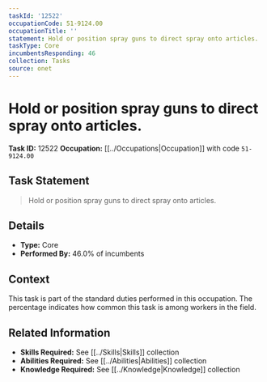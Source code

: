 ```yaml
---
taskId: '12522'
occupationCode: 51-9124.00
occupationTitle: ''
statement: Hold or position spray guns to direct spray onto articles.
taskType: Core
incumbentsResponding: 46
collection: Tasks
source: onet
---
```

# Hold or position spray guns to direct spray onto articles.

**Task ID:** 12522
**Occupation:** [[../Occupations|Occupation]] with code `51-9124.00`

## Task Statement

> Hold or position spray guns to direct spray onto articles.

## Details

- **Type:** Core
- **Performed By:** 46.0% of incumbents

## Context

This task is part of the standard duties performed in this occupation. The percentage indicates how common this task is among workers in the field.

## Related Information

- **Skills Required:** See [[../Skills|Skills]] collection
- **Abilities Required:** See [[../Abilities|Abilities]] collection
- **Knowledge Required:** See [[../Knowledge|Knowledge]] collection

